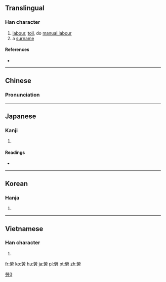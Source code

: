 {{also|劳|労|勞}}
==Translingual==

===Han character===
{{Han char|rn=19|rad=力|as=10|sn=12|four=9942<sub>7</sub>|canj=火火月大尸 (FFBKS)|ids=⿱⿱⿰[[火]]火[[冖]][[力]]}}

# [[labour]], [[toil]], do [[manual labour]]
# a [[surname]]

====References====
* {{Han ref|kx=0148.350|dkj=02410|dj=0335.110|hdz=10376.170|uh=52DE|ud=21214|bh=B3D2|bd=46034}}

----

==Chinese==
{{zh-hanzi-box|[[劳]]|勞}}

===Pronunciation===
{{zh-pron
|m=láo,lào
|c=lou4
|mc=y
|oc=y
|ma=
|cat=v,pn
}}

----

==Japanese==

===Kanji===
{{ja-kanji|grade=|rs=力10|style=ky|shin=労}}

# {{defn|lang=ja|sort=力10}}

====Readings====
* {{ja-readings|on=[[ろう]] (rō)|kun=[[ねぎらう]] (negirau), [[つかれる]] (tsukareru), [[いたわる]] (itawaru)}}

----

==Korean==

===Hanja===
{{ko-hanja|hangeul=로|rv=ro|mr=ro}}

# {{defn|lang=ko|sort=力10}}

----

==Vietnamese==

===Han character===
{{vi-hantu|[[lao]], [[lau]], [[lạo]], [[rạo]]|rs=力10}}

# {{defn|lang=vi|sort=力10}}

[[Category:CJKV characters simplified differently in Japan and China|勞0]]

[[fr:勞]]
[[ko:勞]]
[[hu:勞]]
[[ja:勞]]
[[pl:勞]]
[[pt:勞]]
[[zh:勞]]